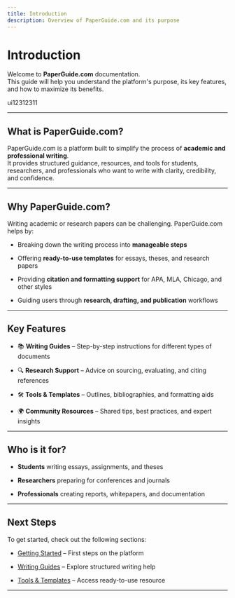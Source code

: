 ```yaml
---
title: Introduction
description: Overview of PaperGuide.com and its purpose
---
```

# Introduction

Welcome to **PaperGuide.com** documentation.\
This guide will help you understand the platform's purpose, its key features, and how to maximize its benefits.



ui12312311

---

## What is PaperGuide.com?

PaperGuide.com is a platform built to simplify the process of **academic and professional writing**.\
It provides structured guidance, resources, and tools for students, researchers, and professionals who want to write with clarity, credibility, and confidence.

---

## Why PaperGuide.com?

Writing academic or research papers can be challenging. PaperGuide.com helps by:

- Breaking down the writing process into **manageable steps**

- Offering **ready-to-use templates** for essays, theses, and research papers

- Providing **citation and formatting support** for APA, MLA, Chicago, and other styles

- Guiding users through **research, drafting, and publication** workflows

---

## Key Features

- 📚 **Writing Guides** – Step-by-step instructions for different types of documents

- 🔍 **Research Support** – Advice on sourcing, evaluating, and citing references

- 🛠️ **Tools & Templates** – Outlines, bibliographies, and formatting aids

- 🌍 **Community Resources** – Shared tips, best practices, and expert insights

---

## Who is it for?

- **Students** writing essays, assignments, and theses

- **Researchers** preparing for conferences and journals

- **Professionals** creating reports, whitepapers, and documentation

---

## Next Steps

To get started, check out the following sections:

- [Getting Started](./getting-started.mdx) – First steps on the platform

- [Writing Guides](./guides/index.mdx) – Explore structured writing help

- [Tools & Templates](./tools/index.mdx) – Access ready-to-use resource

---


